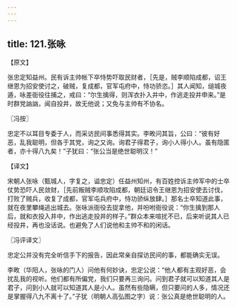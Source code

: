 ```yaml
---
---
---
```

title: 121.张咏
---



【原文】

张忠定知益州。民有诉主帅帐下卒恃势吓取民财者，［先是，贼李顺陷成都，诏王继恩为招安使讨之，破贼，复成都，官军屯府中，恃功骄恣。］其人闻知，缒城夜遁，咏差衙役往捕之，戒曰：“尔生擒得，则浑衣扑入井中，作逃走投井申来。”是时群党訩訩，闻自投井，故无他说；又免与主帅有不协名。

〖冯按〗

忠定不以耳目专委于人，而采访民间事悉得其实。李畋问其旨，公曰：“彼有好恶，乱我聪明，但各于其党，询之又询。询君子得君子，询小人得小人。虽有隐匿者，亦十得八九矣！”子犹曰：“张公当是绝世聪明汉！”

【译文】

宋朝人张咏（甄城人，字复之，谥忠定）任益州知州，有百姓控诉主帅军中的士卒仗势恐吓人民敛财，［先前叛贼李顺攻陷成都，朝廷诏令王继恩为招安使去讨伐，打败了贼兵，收复了成都，官军屯兵府中，恃功骄纵放肆。］那名士卒知道此事，就在夜里攀绳逃出城去。张咏派衙役去捉拿他，并吩咐衙役说：“你生擒到那人后，就和衣投入井中，作出逃走投井的样子。”群众本来喧扰不已，后来听说其人已经投井，再也没话说。也避免了人们说他和主帅不和的闲话。

〖冯评译文〗

忠定公并没有完全听信手下的报告，因此常亲自探访民间的事，都能确实无误。

李畋（华阳人，张咏的门人）问他有何妙诀，忠定公说：“他人都有主观好恶，会扰乱我的视听。他们都有所偏党，我们只要再三询问。问到君子就可以知道其人是君子，问到小人就可以知道其人是小人。虽然有些隐瞒，但只要问的人多，情况还是掌握得八九不离十了。”子犹（明朝人高弘图之字）说：张公真是绝世聪明的人。